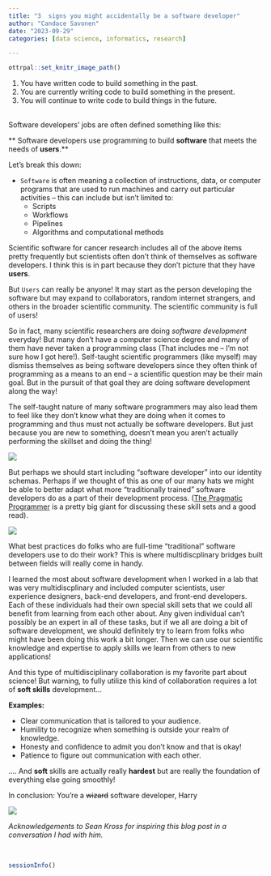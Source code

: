 ```yaml
---
title: "3  signs you might accidentally be a software developer"
author: "Candace Savonen"
date: "2023-09-29"
categories: [data science, informatics, research]

---
```


```r
ottrpal::set_knitr_image_path()
```


1. You have written code to build something in the past.
2. You are currently writing code to build something in the present.
3. You will continue to write code to build things in the future. 

<br> 
Software developers' jobs are often defined something like this: 

** Software developers use programming to build **software** that meets the needs of **users**.**

Let's break this down: 

- `Software` is often meaning a collection of instructions, data, or computer programs that are used to run machines and carry out particular activities -- this can include but isn't limited to: 
  - Scripts
  - Workflows
  - Pipelines
  - Algorithms and computational methods 

Scientific software for cancer research includes all of the above items pretty frequently but scientists often don't think of themselves as software developers. I think this is in part because they don't picture that they have **users**. 

But `Users` can really be anyone! It may start as the person developing the software but may expand to collaborators, random internet strangers, and others in the broader scientific community. The scientific community is full of users!

So in fact, many scientific researchers are doing *software development* everyday! But many don't have a computer science degree and many of them have never taken a programming class (That includes me -- I'm not sure how I got here!). Self-taught scientific programmers (like myself) may dismiss themselves as being software developers since they often think of programming as a means to an end -- a scientific question may be their main goal. But in the pursuit of that goal they are doing software development along the way!

The self-taught nature of many software programmers may also lead them to feel like they don't know what they are doing when it comes to programming and thus must not actually be software developers. But just because you are new to something, doesn't mean you aren't actually performing the skillset and doing the thing!

![](https://media.giphy.com/media/Dh5q0sShxgp13DwrvG/giphy.gif) 

But perhaps we should start including "software developer" into our identity schemas. Perhaps if we thought of this as one of our many hats we might be able to better adapt what more "traditionally trained" software developers do as a part of their development process. ([The Pragmatic Programmer](https://pragprog.com/) is a pretty big giant for discussing these skill sets and a good read).

![](https://media.giphy.com/media/pPr6b7vYj1en4ywCiT/giphy.gif)

What best practices do folks who are full-time "traditional" software developers use to do their work? This is where multidiscplinary bridges built between fields will really come in handy. 

I learned the most about software development when I worked in a lab that was very multidiscplinary and included computer scientists, user experience designers, back-end developers, and front-end developers. Each of these individuals had their own special skill sets that we could all benefit from learning from each other about. Any given individual can't possibly be an expert in all of these tasks, but if we all are doing a bit of software development, we should definitely try to learn from folks who might have been doing this work a bit longer. Then we can use our scientific knowledge and expertise to apply skills we learn from others to new applications! 

And this type of multidisciplinary collaboration is my favorite part about science! But warning, to fully utilize this kind of collaboration requires a lot of **soft skills** development...

**Examples:**

- Clear communication that is tailored to your audience. 
- Humility to recognize when something is outside your realm of knowledge. 
- Honesty and confidence to admit you don't know and that is okay!
- Patience to figure out communication with each other. 

.... And **soft** skills are actually really **hardest** but are really the foundation of everything else going smoothly! 


In conclusion: You're a <s>wizard</s> software developer, Harry

![](resources/images/youreadev.jpg)

*Acknowledgements to Sean Kross for inspiring this blog post in a conversation I had with him.*

<br> 
<script src="https://utteranc.es/client.js"
        repo="cansavvy/cansavvy_blog"
        issue-term="title"
        label="Commenter on blog post"
        theme="boxy-light"
        crossorigin="anonymous"
        async>
</script>

```r
sessionInfo()
```

<!-- Google tag (gtag.js) -->
<script async src="https://www.googletagmanager.com/gtag/js?id=G-WH33677NQV"></script>
<script>
  window.dataLayer = window.dataLayer || [];
  function gtag(){dataLayer.push(arguments);}
  gtag('js', new Date());

  gtag('config', 'G-WH33677NQV');
</script>
